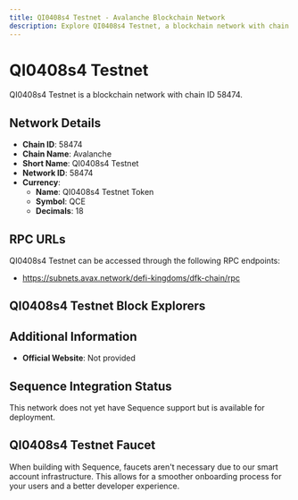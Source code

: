 ```yaml
--- 
title: QI0408s4 Testnet - Avalanche Blockchain Network
description: Explore QI0408s4 Testnet, a blockchain network with chain ID 58474. Learn about its native currency, QI0408s4 Testnet Token, and how to interact with the network.
---
```


# QI0408s4 Testnet

QI0408s4 Testnet is a blockchain network with chain ID 58474.

## Network Details

- **Chain ID**: 58474
- **Chain Name**: Avalanche
- **Short Name**: QI0408s4 Testnet
- **Network ID**: 58474
- **Currency**: 
  - **Name**: QI0408s4 Testnet Token
  - **Symbol**: QCE
  - **Decimals**: 18

## RPC URLs

QI0408s4 Testnet can be accessed through the following RPC endpoints:

- https://subnets.avax.network/defi-kingdoms/dfk-chain/rpc

## QI0408s4 Testnet Block Explorers



## Additional Information

- **Official Website**: Not provided

## Sequence Integration Status

This network does not yet have Sequence support but is available for deployment.

## QI0408s4 Testnet Faucet

When building with Sequence, faucets aren't necessary due to our smart account infrastructure. This allows for a smoother onboarding process for your users and a better developer experience.
